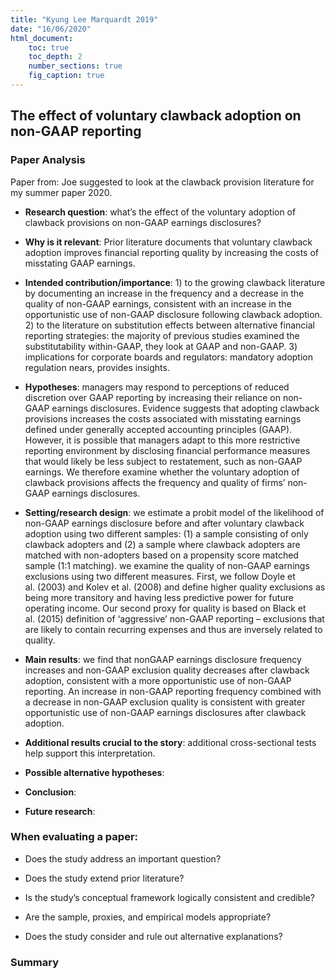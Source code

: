 ```yaml
---
title: "Kyung Lee Marquardt 2019"
date: "16/06/2020"
html_document:
    toc: true
    toc_depth: 2
    number_sections: true
    fig_caption: true
---
```

## The effect of voluntary clawback adoption on non-GAAP reporting {.tabset}

### Paper Analysis

Paper from: Joe suggested to look at the clawback provision literature for my summer paper 2020. 

-   **Research question**: what's the effect of the voluntary adoption of  clawback provisions on non-GAAP earnings disclosures?

-   **Why is it relevant**: Prior literature documents that voluntary clawback adoption improves financial reporting quality by increasing the costs of misstating GAAP earnings.

-   **Intended contribution/importance**: 1) to the growing clawback literature by documenting an increase in the frequency and a decrease in the quality of non-GAAP earnings, consistent with an increase in the opportunistic use of non-GAAP disclosure following clawback adoption. 2) to the literature on substitution effects between alternative financial reporting strategies: the majority of previous studies examined the substitutability within-GAAP, they look at GAAP and non-GAAP. 3) implications for corporate boards and regulators: mandatory adoption regulation nears, provides insights. 

-   **Hypotheses**: managers may respond to perceptions of reduced discretion over GAAP reporting by increasing their reliance on non-GAAP earnings disclosures. Evidence suggests that adopting clawback provisions increases the costs associated with misstating earnings defined under generally accepted accounting principles (GAAP). However, it is possible that managers adapt to this more restrictive reporting environment by disclosing financial performance measures that would likely be less subject to restatement, such as non-GAAP earnings. We therefore examine whether the voluntary adoption of clawback provisions affects the frequency and quality of firms’ non-GAAP earnings disclosures.

-   **Setting/research design**: we estimate a probit model of the likelihood of non-GAAP earnings disclosure before and after voluntary clawback adoption using two different samples: (1) a sample consisting of only clawback adopters and (2) a sample where clawback adopters are matched with non-adopters based on a propensity score matched sample (1:1 matching). we examine the quality of non-GAAP earnings exclusions using two different measures. First, we follow Doyle et al. (2003) and Kolev et al. (2008) and define higher quality exclusions as being more transitory and having less predictive power for future operating income. Our second proxy for quality is based on Black et al. (2015) definition of ‘aggressive’ non-GAAP reporting – exclusions that are likely to contain recurring expenses and thus are inversely related to quality.  

-   **Main results**: we find that nonGAAP earnings disclosure frequency increases and non-GAAP exclusion quality decreases after clawback adoption, consistent with a more opportunistic use of non-GAAP reporting. An increase in non-GAAP reporting frequency combined with a decrease in non-GAAP exclusion quality is consistent with greater opportunistic use of non-GAAP earnings disclosures after clawback adoption.

-   **Additional results crucial to the story**: additional cross-sectional tests help support this interpretation.

- **Possible alternative hypotheses**: 

-   **Conclusion**: 

- **Future research**:  

### When evaluating a paper:

- Does the study address an important question?

- Does the study extend prior literature?

- Is the study's conceptual framework logically consistent and credible?

- Are the sample, proxies, and empirical models appropriate?

- Does the study consider and rule out alternative explanations?

### Summary

